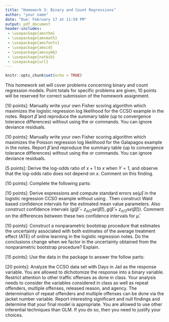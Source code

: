 ```yaml
---
title: "Homework 3: Binary and Count Regressions"
author: "your name"
date: "Due: February 17 at 11:59 PM"
output: pdf_document
header-includes: 
 - \usepackage{amsthm}
 - \usepackage{amsmath}
 - \usepackage{amsfonts}
 - \usepackage{amscd}
 - \usepackage{amssymb}
 - \usepackage{natbib}
 - \usepackage{url}
---
```


\allowdisplaybreaks

\newcommand{\Var}{\mathrm{Var}}
\newcommand{\Prob}{\mathbb{P}}
\newcommand{\E}{\mathrm{E}}
\newcommand{\R}{\mathbb{R}}
\newcommand{\inner}[1]{\langle #1 \rangle}
\newcommand{\yobs}{y_{\text{obs}}}

```r
knitr::opts_chunk$set(echo = TRUE)
```


This homework set will cover problems concerning binary and count regression models. Point totals for specific problems are given, 10 points will be reserved for correct submission of the homework assignment.

\vspace*{1cm}

\noindent{\bf Problem 1} [10 points]: Manually write your own Fisher scoring algorithm which maximizes the logistic regression log likelihood for the CCSO example in the notes. Report $\hat\beta$ and reproduce the summary table (up to convergence tolerance differences) without using the \texttt{glm} or \texttt{summary} commands. You can ignore deviance residuals.

\vspace*{1cm}

\noindent{\bf Problem 2} [10 points]: Manually write your own Fisher scoring algorithm which maximizes the Poisson regression log likelihood for the Galapagos example in the notes. Report $\hat\beta$ and reproduce the summary table (up to convergence tolerance differences) without using the \texttt{glm} or \texttt{summary} commands. You can ignore deviance residuals.

\vspace*{1cm}

\noindent{\bf Problem 3} [5 points]: Derive the log-odds ratio of $x+ 1$ to $x$ when $Y= 1$, and observe that the log-odds ratio does not depend on $x$. Comment on this finding.


\vspace*{1cm}

\noindent{\bf Problem 4} [10 points]: Complete the following parts:
\begin{itemize}
\item[(a)] Explain important findings and model information from the summary table produced by a call to summary(m1) in the CCSO example in the logistic regression notes. Keep in mind that we restricted attention to "other traffic offenses" in the CCSO example, and that this data is observational.
\item[(b)] Explain important findings and model information from the summary table produced by a call to summary(m1) in the Galapagos islands example in the count regression notes.
\end{itemize}

\vspace*{1cm}

\noindent{\bf Problem 5} [10 points]: Derive expressions and compute standard errors se($\hat\mu$) in the logistic regression CCSO example without using \texttt{predict.glm}. Then construct Wald based confidence intervals for the estimated mean value parameters. Also construct confidence intervals $( g(\hat\beta - z_{\alpha/2}\text{s}e(\hat{\beta})), g(\hat\beta + z_{\alpha/2}\text{s}e(\hat{\beta})) )$. Comment on the differences between these two confidence intervals for $\hat{\mu}$.
 
\vspace*{1cm}

\noindent{\bf Problem 6} [10 points]: Construct a nonparametric bootstrap procedure that estimates the uncertainty associated with both estimates of the average treatment effect (ATE) of online learning in the logistic regression notes. Do the conclusions change when we factor in the uncertainty obtained from the nonparametric bootstrap procedure? Explain.

\vspace*{1cm}

\noindent{\bf Problem 7} [15 points]: Use the \texttt{dvisits} data in the \texttt{faraway} package to answer the follow parts:
\begin{itemize}
	\item[(a)] Make plots which show the relationship between the response variable,
doctorco, and the potential predictors, age and illness.
	\item[(b)] Combine the predictors chcond1 and chcond2 into a single three-level factor. Make an appropriate plot showing the relationship between this factor and the response. Comment.
	\item[(c)] Build a Poisson regression model with doctorco as the response and sex, age, agesq, income, levyplus, freepoor, freerepa, illness, actdays, hscore and the three-level condition factor as possible predictor variables. Considering the deviance of this model, does this model fit the data?
	\item[(d)] Plot the residuals and the fitted values — why are there lines of observations on the plot? Make a QQ plot of the residuals and comment.
	\item[(e)] Use a stepwise AIC-based model selection method. What sort of person would be predicted to visit the doctor the most under your selected model?
	\item[(f)] For the last person in the dataset, compute the predicted probability distribution for their visits to the doctor, i.e., give the probability they visit 0, 1, 2, etc. times.	
	\item[(g)] Tabulate the frequencies of the number of doctor visits. Compute the expected frequencies of doctor visits under your most recent model. Compare the observed with the expected frequencies and comment on whether it is worth fitting a zero-inflated count model.	
	\item[(h)]	Fit a comparable (Gaussian) linear model and graphically compare the fits. Describe how they differ.
\end{itemize}

\vspace*{1cm}

\noindent{\bf Problem 8} [20 points]: Analyze the CCSO data set with Days in Jail as the response variable. You are allowed to dichotomize the response into a binary variable. Restrict attention to other traffic offenses as done in class. Your analysis needs to consider the variables considered in class as well as repeat offenders, multiple offenses, released reason, and agency. The determination of repeat offenders and multiple offenses can be done via the jacket number variable. Report interesting significant and null findings and determine that your final model is appropriate. You are allowed to use other inferential techniques than GLM. If you do so, then you need to justify your choices.

\vspace*{1cm}
